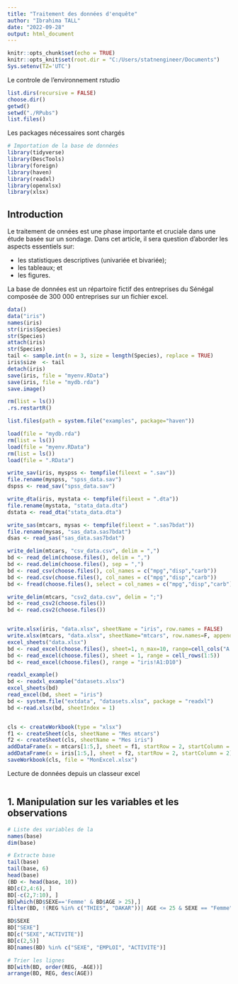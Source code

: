 ---
title: "Traitement des données d'enquête"
author: "Ibrahima TALL"
date: "2022-09-28"
output: html_document
---

```{r setup, include=FALSE}
knitr::opts_chunk$set(echo = TRUE)
knitr::opts_knit$set(root.dir = "C:/Users/statnengineer/Documents")
Sys.setenv(TZ='UTC')

```

Le controle de l'environnement rstudio

```{r system}
list.dirs(recursive = FALSE)
choose.dir()
getwd()
setwd("./RPubs")
list.files()

```

Les packages nécessaires sont chargés

```{r packages, echo=FALSE, include=FALSE}
# Importation de la base de données
library(tidyverse)
library(DescTools)
library(foreign)
library(haven)
library(readxl)
library(openxlsx)
library(xlsx)
```

## Introduction

Le traitement de onnées est une phase importante et cruciale dans une étude basée sur un sondage. Dans cet article, il sera question d'aborder les aspects essentiels sur:

 - les statistiques descriptives (univariée et bivariée);
 - les tableaux; et
 - les figures.

La base de données est un répartoire fictif des entreprises du Sénégal composée de 300 000 entreprises sur un fichier excel.

```{r import-export, echo=FALSE}
data()
data("iris")
names(iris)
str(iris$Species)
str(Species)
attach(iris)
str(Species)
tail <- sample.int(n = 3, size = length(Species), replace = TRUE)
iris$size  <- tail
detach(iris)
save(iris, file = "myenv.RData")
save(iris, file = "mydb.rda")
save.image()

rm(list = ls())
.rs.restartR()

list.files(path = system.file("examples", package="haven"))

load(file = "mydb.rda")
rm(list = ls())
load(file = "myenv.RData")
rm(list = ls())
load(file = ".RData")

write_sav(iris, myspss <- tempfile(fileext = ".sav"))
file.rename(myspss, "spss_data.sav")
dspss <- read_sav("spss_data.sav")

write_dta(iris, mystata <- tempfile(fileext = ".dta"))
file.rename(mystata, "stata_data.dta")
dstata <- read_dta("stata_data.dta")

write_sas(mtcars, mysas <- tempfile(fileext = ".sas7bdat"))
file.rename(mysas, "sas_data.sas7bdat")
dsas <- read_sas("sas_data.sas7bdat")

write_delim(mtcars, "csv_data.csv", delim = ",")
bd <- read_delim(choose.files(), delim = ",")
bd <- read.delim(choose.files(), sep = ",")
bd <- read_csv(choose.files(), col_names = c("mpg","disp","carb"))
bd <- read.csv(choose.files(), col_names = c("mpg","disp","carb"))
bd <- fread(choose.files(), select = col_names = c("mpg","disp","carb"))

write_delim(mtcars, "csv2_data.csv", delim = ";")
bd <- read_csv2(choose.files())
bd <- read.csv2(choose.files())


write.xlsx(iris, "data.xlsx", sheetName = "iris", row.names = FALSE)
write.xlsx(mtcars, "data.xlsx", sheetName="mtcars", row.names=F, append = T)
excel_sheets("data.xlsx")
bd <- read_excel(choose.files(), sheet=1, n_max=10, range=cell_cols("A:D"))
bd <- read_excel(choose.files(), sheet = 1, range = cell_rows(1:5))
bd <- read_excel(choose.files(), range = "iris!A1:D10")

readxl_example()
bd <- readxl_example("datasets.xlsx")
excel_sheets(bd)
read_excel(bd, sheet = "iris")
bd <- system.file("extdata", "datasets.xlsx", package = "readxl")
bd <-read.xlsx(bd, sheetIndex = 1)


cls <- createWorkbook(type = "xlsx")
f1 <- createSheet(cls, sheetName = "Mes mtcars")
f2 <- createSheet(cls, sheetName = "Mes iris")
addDataFrame(x = mtcars[1:5,], sheet = f1, startRow = 2, startColumn = 2)
addDataFrame(x = iris[1:5,], sheet = f2, startRow = 2, startColumn = 2)
saveWorkbook(cls, file = "MonExcel.xlsx")
```

Lecture de données depuis un classeur excel

```{r tableaux}

```


## 1. Manipulation sur les variables et les observations

```{r carateristic}
# Liste des variables de la
names(base)
dim(base)
```

```{r part-obs}
# Extracte base
tail(base)
tail(base, 6)
head(base)
(BD <- head(base, 10))
BD[c(2,4:6), ]
BD[-c(2,7:10), ]
BD[which(BD$SEXE=='Femme' & BD$AGE > 25),]
filter(BD, !(REG %in% c("THIES", "DAKAR"))| AGE <= 25 & SEXE == "Femme")

```


```{r part-vars}
BD$SEXE
BD["SEXE"]
BD[c("SEXE","ACTIVITE")]
BD[c(2,5)]
BD[names(BD) %in% c("SEXE", "EMPLOI", "ACTIVITE")]

```


```{r trier}
# Trier les lignes
BD[with(BD, order(REG, -AGE))]
arrange(BD, REG, desc(AGE))
```

